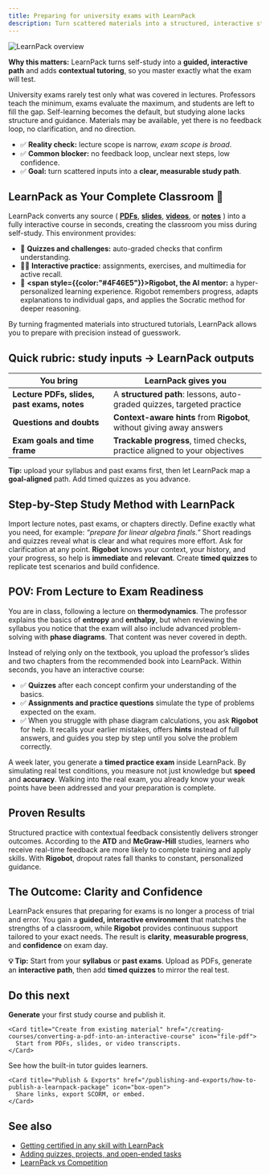 ```yaml
---
title: Preparing for university exams with LearnPack
description: Turn scattered materials into a structured, interactive study path with quizzes, practice, and Rigobot’s contextual help.
---
```


![LearnPack overview](/images/learnpack-home.png)

<Callout type="info">
<b><span style={{color:"#4F46E5"}}>Why this matters:</span></b> LearnPack turns self-study into a <b>guided, interactive path</b> and adds <b>contextual tutoring</b>, so you master exactly what the exam will test.
</Callout>

University exams rarely test only what was covered in lectures. Professors teach the minimum, exams evaluate the maximum, and students are left to fill the gap. Self-learning becomes the default, but studying alone lacks structure and guidance. Materials may be available, yet there is no feedback loop, no clarification, and no direction.

<ul>
  <li>✅ <b><span style={{color:"#4F46E5"}}>Reality check:</span></b> lecture scope is narrow, <i>exam scope is broad</i>.</li>
  <li>✅ <b>Common blocker:</b> no feedback loop, unclear next steps, low confidence.</li>
  <li>✅ <b>Goal:</b> turn scattered inputs into a <b>clear, measurable study path</b>.</li>
</ul>

## LearnPack as Your Complete Classroom 🎯

LearnPack converts any source (
<a href="/creating-courses/converting-a-pdf-into-an-interactive-course"><b>PDFs</b></a>, 
<a href="/creating-courses/converting-a-presentation-into-a-course"><b>slides</b></a>, 
<a href="/creating-courses/creating-interactive-tutorials-from-youTube-videos"><b>videos</b></a>, or 
<a href="/creating-courses/converting-a-workshop-into-a-course"><b>notes</b></a>
) into a fully interactive course in seconds, creating the classroom you miss during self-study. This environment provides:

- 📝 <b>Quizzes and challenges:</b> auto-graded checks that confirm understanding.  
- 🧑‍💻 <b>Interactive practice:</b> assignments, exercises, and multimedia for active recall.  
- 🤖 <b><span style={{color:"#4F46E5"}}>Rigobot</span>, the AI mentor:</b> a hyper-personalized learning experience. Rigobot remembers progress, adapts explanations to individual gaps, and applies the Socratic method for deeper reasoning.

By turning fragmented materials into structured tutorials, LearnPack allows you to prepare with precision instead of guesswork.

## Quick rubric: study inputs → LearnPack outputs

| You bring | LearnPack gives you |
|---|---|
| <b>Lecture PDFs, slides, past exams, notes</b> | A <b>structured path</b>: lessons, auto-graded quizzes, targeted practice |
| <b>Questions and doubts</b> | <b>Context-aware hints</b> from <b>Rigobot</b>, without giving away answers |
| <b>Exam goals and time frame</b> | <b>Trackable progress</b>, timed checks, practice aligned to your objectives |

<Callout type="success">
<b>Tip:</b> upload your syllabus and past exams first, then let LearnPack map a <b>goal-aligned</b> path. Add timed quizzes as you advance.
</Callout>

## Step-by-Step Study Method with LearnPack

<Steps>
  <Step title="Upload your materials">
    Import lecture notes, past exams, or chapters directly.
  </Step>
  <Step title="Set your goal">
    Define exactly what you need, for example: <i>“prepare for linear algebra finals.”</i>
  </Step>
  <Step title="Study with feedback">
    Short readings and quizzes reveal what is clear and what requires more effort.
  </Step>
  <Step title="Use LearnPack’s AI mentor guidance 🤖">
    Ask for clarification at any point. <b>Rigobot</b> knows your context, your history, and your progress, so help is <b>immediate</b> and <b>relevant</b>.
  </Step>
  <Step title="Simulate exam conditions">
    Create <b>timed quizzes</b> to replicate test scenarios and build confidence.
  </Step>
</Steps>

## POV: From Lecture to Exam Readiness

You are in class, following a lecture on <b>thermodynamics</b>. The professor explains the basics of <b>entropy</b> and <b>enthalpy</b>, but when reviewing the syllabus you notice that the exam will also include advanced problem-solving with <b>phase diagrams</b>. That content was never covered in depth.

Instead of relying only on the textbook, you upload the professor’s slides and two chapters from the recommended book into LearnPack. Within seconds, you have an interactive course:

- ✅ <b>Quizzes</b> after each concept confirm your understanding of the basics.  
- ✅ <b>Assignments and practice questions</b> simulate the type of problems expected on the exam.  
- ✅ When you struggle with phase diagram calculations, you ask <b>Rigobot</b> for help. It recalls your earlier mistakes, offers <b>hints</b> instead of full answers, and guides you step by step until you solve the problem correctly.

A week later, you generate a <b>timed practice exam</b> inside LearnPack. By simulating real test conditions, you measure not just knowledge but <b>speed</b> and <b>accuracy</b>. Walking into the real exam, you already know your weak points have been addressed and your preparation is complete.

## Proven Results

Structured practice with contextual feedback consistently delivers stronger outcomes. According to the <b>ATD</b> and <b>McGraw-Hill</b> studies, learners who receive real-time feedback are more likely to complete training and apply skills. With <b>Rigobot</b>, dropout rates fall thanks to constant, personalized guidance. 
## The Outcome: Clarity and Confidence

LearnPack ensures that preparing for exams is no longer a process of trial and error. You gain a <b>guided, interactive environment</b> that matches the strengths of a classroom, while <b>Rigobot</b> provides continuous support tailored to your exact needs. The result is <b>clarity</b>, <b>measurable progress</b>, and <b>confidence</b> on exam day.

<Callout type="success">
<strong>💡 Tip:</strong> Start from your <b>syllabus</b> or <b>past exams</b>. Upload as PDFs, generate an <b>interactive path</b>, then add <b>timed quizzes</b> to mirror the real test.
</Callout>

## Do this next

<Columns cols={2}>

  <div>
    <Card title="Quickstart (5 min)" href="/getting-started/create-your-first-course-in-5-minutes" icon="rocket">
      <b>Generate</b> your first study course and publish it.
    </Card>

    <Card title="Create from existing material" href="/creating-courses/converting-a-pdf-into-an-interactive-course" icon="file-pdf">
      Start from PDFs, slides, or video transcripts.
    </Card>
  </div>

  <div>
    <Card title="Rigobot (AI tutor)" href="/rigobot/how-rigobot-works" icon="robot">
      See how the built-in tutor guides learners.
    </Card>

    <Card title="Publish & Exports" href="/publishing-and-exports/how-to-publish-a-learnpack-package" icon="box-open">
      Share links, export SCORM, or embed.
    </Card>
  </div>

</Columns>

## See also
- [Getting certified in any skill with LearnPack](/use-cases/getting-certified-in-any-skill-with-learnpack)  
- [Adding quizzes, projects, and open-ended tasks](/creating-courses/adding-quizzes-projects-and-open-ended-tasks)  
- [LearnPack vs Competition](/learnpack-vs-competition)
